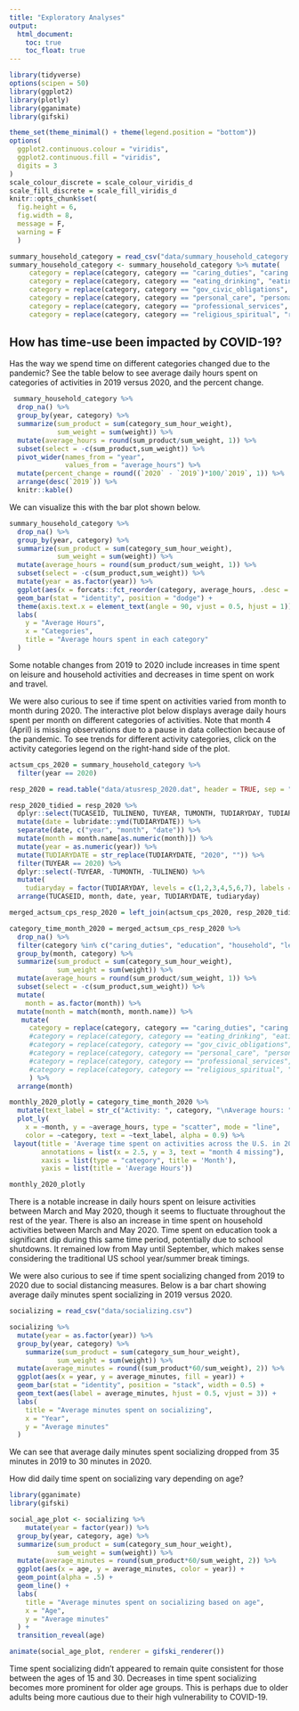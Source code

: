 ```yaml
---
title: "Exploratory Analyses"
output: 
  html_document:
    toc: true
    toc_float: true
---
```


```r
library(tidyverse)
options(scipen = 50)
library(ggplot2)
library(plotly)
library(gganimate)
library(gifski)

theme_set(theme_minimal() + theme(legend.position = "bottom"))
options(
  ggplot2.continuous.colour = "viridis",
  ggplot2.continuous.fill = "viridis",
  digits = 3
)
scale_colour_discrete = scale_colour_viridis_d
scale_fill_discrete = scale_fill_viridis_d 
knitr::opts_chunk$set(
  fig.height = 6,
  fig.width = 8,
  message = F,
  warning = F 
  )

```

```r
summary_household_category = read_csv("data/summary_household_category.csv")
summary_household_category <- summary_household_category %>% mutate(
     category = replace(category, category == "caring_duties", "caring duties"),
     category = replace(category, category == "eating_drinking", "eating/drinking"),
     category = replace(category, category == "gov_civic_obligations", "gov/civic obligations"),
     category = replace(category, category == "personal_care", "personal care"),
     category = replace(category, category == "professional_services", "professional services"),
     category = replace(category, category == "religious_spiritual", "religious/spiritual"))
```

## How has time-use been impacted by COVID-19? 

Has the way we spend time on different categories changed due to the pandemic? See the table below to see average daily hours spent on categories of activities in 2019 versus 2020, and the percent change. 


```r
 summary_household_category %>% 
  drop_na() %>% 
  group_by(year, category) %>% 
  summarize(sum_product = sum(category_sum_hour_weight), 
            sum_weight = sum(weight)) %>% 
  mutate(average_hours = round(sum_product/sum_weight, 1)) %>% 
  subset(select = -c(sum_product,sum_weight)) %>% 
  pivot_wider(names_from = "year", 
              values_from = "average_hours") %>% 
  mutate(percent_change = round((`2020` - `2019`)*100/`2019`, 1)) %>% 
  arrange(desc(`2019`)) %>% 
  knitr::kable()

```

We can visualize this with the bar plot shown below. 

```r
summary_household_category %>% 
  drop_na() %>% 
  group_by(year, category) %>% 
  summarize(sum_product = sum(category_sum_hour_weight), 
            sum_weight = sum(weight)) %>% 
  mutate(average_hours = round(sum_product/sum_weight, 1)) %>% 
  subset(select = -c(sum_product,sum_weight)) %>% 
  mutate(year = as.factor(year)) %>% 
  ggplot(aes(x = forcats::fct_reorder(category, average_hours, .desc = TRUE), y = average_hours, fill = year)) + 
  geom_bar(stat = "identity", position = "dodge") + 
  theme(axis.text.x = element_text(angle = 90, vjust = 0.5, hjust = 1)) +
  labs(
    y = "Average Hours", 
    x = "Categories", 
    title = "Average hours spent in each category"
  )

```

Some notable changes from 2019 to 2020 include increases in time spent on leisure and household activities and decreases in time spent on work and travel. 

We were also curious to see if time spent on activities varied from month to month during 2020. The interactive plot below displays average daily hours spent per month on different categories of activities. Note that month 4 (April) is missing observations due to a pause in data collection because of the pandemic. To see trends for different activity categories, click on the activity categories legend on the right-hand side of the plot.

```r
actsum_cps_2020 = summary_household_category %>%
  filter(year == 2020)

resp_2020 = read.table("data/atusresp_2020.dat", header = TRUE, sep = ",")

resp_2020_tidied = resp_2020 %>% 
  dplyr::select(TUCASEID, TULINENO, TUYEAR, TUMONTH, TUDIARYDAY, TUDIARYDATE) %>%
  mutate(date = lubridate::ymd(TUDIARYDATE)) %>%
  separate(date, c("year", "month", "date")) %>%
  mutate(month = month.name[as.numeric(month)]) %>%
  mutate(year = as.numeric(year)) %>%
  mutate(TUDIARYDATE = str_replace(TUDIARYDATE, "2020", "")) %>%
  filter(TUYEAR == 2020) %>%
  dplyr::select(-TUYEAR, -TUMONTH, -TULINENO) %>%
  mutate(
    tudiaryday = factor(TUDIARYDAY, levels = c(1,2,3,4,5,6,7), labels = c("sunday", "monday", "tuesday", "wednesday", "thursday", "friday", "saturday"))) %>%
  arrange(TUCASEID, month, date, year, TUDIARYDATE, tudiaryday)

merged_actsum_cps_resp_2020 = left_join(actsum_cps_2020, resp_2020_tidied, by = c("TUCASEID")) %>% janitor::clean_names()

category_time_month_2020 = merged_actsum_cps_resp_2020 %>% 
  drop_na() %>% 
  filter(category %in% c("caring_duties", "education", "household", "leisure", "sleep", "telephone", "work")) %>% #drop certain categories 
  group_by(month, category) %>% 
  summarize(sum_product = sum(category_sum_hour_weight), 
            sum_weight = sum(weight)) %>% 
  mutate(average_hours = round(sum_product/sum_weight, 1)) %>% 
  subset(select = -c(sum_product,sum_weight)) %>% 
  mutate(
    month = as.factor(month)) %>%
  mutate(month = match(month, month.name)) %>%
   mutate(
     category = replace(category, category == "caring_duties", "caring duties"),
     #category = replace(category, category == "eating_drinking", "eating/drinking"),
     #category = replace(category, category == "gov_civic_obligations", "gov/civic obligations"),
     #category = replace(category, category == "personal_care", "personal care"),
     #category = replace(category, category == "professional_services", "professional services"),
     #category = replace(category, category == "religious_spiritual", "religious/spiritual")
     ) %>%
  arrange(month) 

monthly_2020_plotly = category_time_month_2020 %>%
  mutate(text_label = str_c("Activity: ", category, "\nAverage hours: ", average_hours, "\nMonth: ", month)) %>%
  plot_ly(
    x = ~month, y = ~average_hours, type = "scatter", mode = "line",
    color = ~category, text = ~text_label, alpha = 0.9) %>%
 layout(title = 'Average time spent on activities across the U.S. in 2020', 
        annotations = list(x = 2.5, y = 3, text = "month 4 missing"), 
        xaxis = list(type = "category", title = 'Month'), 
        yaxis = list(title = 'Average Hours'))
```

```r
monthly_2020_plotly
```

There is a notable increase in daily hours spent on leisure activities between March and May 2020, though it seems to fluctuate throughout the rest of the year. There is also an increase in time spent on household activities between March and May 2020. Time spent on education took a significant dip during this same time period, potentially due to school shutdowns. It remained low from May until September, which makes sense considering the traditional US school year/summer break timings.

We were also curious to see if time spent socializing changed from 2019 to 2020 due to social distancing measures. Below is a bar chart showing average daily minutes spent socializing in 2019 versus 2020. 

```r
socializing = read_csv("data/socializing.csv")

socializing %>% 
  mutate(year = as.factor(year)) %>% 
  group_by(year, category) %>% 
    summarize(sum_product = sum(category_sum_hour_weight), 
            sum_weight = sum(weight)) %>% 
  mutate(average_minutes = round((sum_product*60/sum_weight), 2)) %>% 
  ggplot(aes(x = year, y = average_minutes, fill = year)) + 
  geom_bar(stat = "identity", position = "stack", width = 0.5) + 
  geom_text(aes(label = average_minutes, hjust = 0.5, vjust = 3)) + 
  labs(
    title = "Average minutes spent on socializing", 
    x = "Year", 
    y = "Average minutes"
  )

```

We can see that average daily minutes spent socializing dropped from 35 minutes in 2019 to 30 minutes in 2020. 

How did daily time spent on socializing vary depending on age? 

```r
library(gganimate)
library(gifski)

social_age_plot <- socializing %>% 
    mutate(year = factor(year)) %>% 
  group_by(year, category, age) %>% 
  summarize(sum_product = sum(category_sum_hour_weight), 
            sum_weight = sum(weight)) %>% 
  mutate(average_minutes = round(sum_product*60/sum_weight, 2)) %>% 
  ggplot(aes(x = age, y = average_minutes, color = year)) + 
  geom_point(alpha = .5) + 
  geom_line() + 
  labs(
    title = "Average minutes spent on socializing based on age", 
    x = "Age", 
    y = "Average minutes"
  ) +
  transition_reveal(age)

animate(social_age_plot, renderer = gifski_renderer())

```

Time spent socializing didn't appeared to remain quite consistent for those between the ages of 15 and 30. Decreases in time spent socializing becomes more prominent for older age groups. This is perhaps due to older adults being more cautious due to their high vulnerability to COVID-19.  


